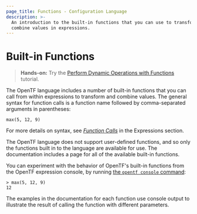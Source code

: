 ```yaml
---
page_title: Functions - Configuration Language
description: >-
  An introduction to the built-in functions that you can use to transform and
  combine values in expressions.
---
```


# Built-in Functions

> **Hands-on:** Try the [Perform Dynamic Operations with Functions](/opentf/tutorials/configuration-language/functions?utm_source=WEBSITE&utm_medium=WEB_IO&utm_offer=ARTICLE_PAGE&utm_content=DOCS) tutorial.

The OpenTF language includes a number of built-in functions that you can
call from within expressions to transform and combine values. The general
syntax for function calls is a function name followed by comma-separated
arguments in parentheses:

```hcl
max(5, 12, 9)
```

For more details on syntax, see
[_Function Calls_](/opentf/language/expressions/function-calls)
in the Expressions section.

The OpenTF language does not support user-defined functions, and so only
the functions built in to the language are available for use. The documentation includes a page for all of the available built-in functions.

You can experiment with the behavior of OpenTF's built-in functions from
the OpenTF expression console, by running
[the `opentf console` command](/opentf/cli/commands/console):

```
> max(5, 12, 9)
12
```

The examples in the documentation for each function use console output to
illustrate the result of calling the function with different parameters.
